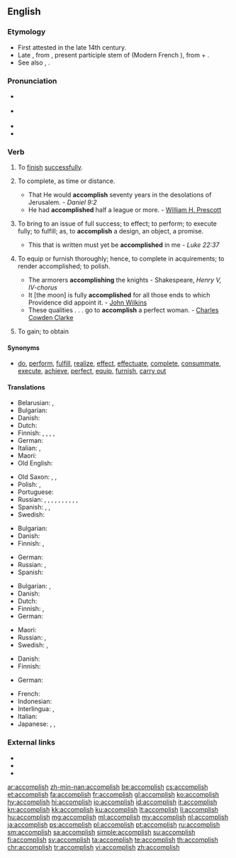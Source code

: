 ==English==
{{Webster 1913}}

===Etymology===
* First attested in the late 14th century.
* Late {{etyl|enm|en}} {{term|acomplissen|lang=ang}}, from {{etyl|fro|en}} {{term||acompliss-}}, present participle stem of {{term|acomplir|lang=fro}} (Modern French {{term|accomplir|lang=fr}}), from {{etyl|la|en}} {{term|ad|lang=la}} + {{term|complere||to fill up, to complete|lang=la}}.
* See also {{term|complete}}, {{term|finish}}.

===Pronunciation===
* {{a|UK}} {{IPA|/əˈkəm.plɪʃ/|lang=en}}
* {{a|US}} {{IPA|/ə.ˈkɒm.plɪʃ/|lang=en}}
* {{audio|En-us-accomplish.ogg|Audio (US)|lang=en}}
* {{hyphenation|a|ccom|plish|lang=en}}

===Verb===
{{en-verb|accomplishes|accomplishing|accomplished}}

# {{context|transitive|lang=en}} To [[finish]] [[successful]]ly.
# {{context|transitive|lang=en}} To complete, as time or distance.
#* That He would '''accomplish''' seventy years in the desolations of Jerusalem. - ''Daniel 9:2''
#* He had '''accomplished''' half a league or more. - [[w:William H. Prescott|William H. Prescott]]
# {{context|transitive|lang=en}} To bring to an issue of full success; to effect; to perform; to execute fully; to fulfill; as, to '''accomplish''' a design, an object, a promise.
#* This that is written must yet be '''accomplished''' in me - ''Luke 22:37''
# {{context|transitive|archaic|lang=en}} To equip or furnish thoroughly; hence, to complete in acquirements; to render accomplished; to polish.
#* The armorers '''accomplishing''' the knights - Shakespeare, ''Henry V, IV-chorus''
#* It [the moon] is fully '''accomplished''' for all those ends to which Providence did appoint it. - [[w:John Wilkins|John Wilkins]]
#* These qualities . . . go to '''accomplish''' a perfect woman. - [[w:Charles Cowden Clarke|Charles Cowden Clarke]]
# {{context|transitive|obsolete|lang=en}} To gain; to obtain
#:{{rfquotek|Shakespeare}}

====Synonyms====
* [[do]], [[perform]], [[fulfill]], [[realize]], [[effect]], [[effectuate]], [[complete]], [[consummate]], [[execute]], [[achieve]], [[perfect]], [[equip]], [[furnish]], [[carry out]]

====Translations====
{{trans-top|to finish successfully}}
* Belarusian: {{t|be|дасяга́ць|impf|sc=Cyrl}}, {{t|be|дасягну́ць|pf|sc=Cyrl}}
* Bulgarian: {{t+|bg|осъществявам}}
* Danish: {{t|da|fuldende}}
* Dutch: {{t+|nl|volbrengen}}
* Finnish: {{t+|fi|suorittaa}}, {{t+|fi|toteuttaa}}, {{t+|fi|saada}} {{t|fi|tehty|alt=tehdyksi}}, {{t+|fi|saattaa}} {{t|fi|päätökseen}}, {{t+|fi|saada}} {{t|fi|aikaan}}
* German: {{t+|de|vollenden}}
* Italian: {{t+|it|compiere}}, {{t+|it|realizzare}}
* Maori: {{t|mi|whakatutuki}}
* Old English: {{t|ang|fremman}}
{{trans-mid}}
* Old Saxon: {{t|osx|fremmian}}, {{t|osx|frummian}}, {{t|osx|gifrummian}}
* Polish: {{t+|pl|dokonywać}}, {{t+|pl|dokonać}}
* Portuguese: {{t|pt|conseguir}} {{qualifier|with verb}}
* Russian: {{t+check|ru|совершать|impf|tr=soveršátʹ}}, {{t+check|ru|совершить|impf|tr=soveršítʹ}}, {{t+check|ru|выполнять|impf|tr=vypolnjátʹ}}, {{t+check|ru|выполнить|pf|tr=výpolnitʹ}}, {{t+check|ru|достигать|impf|tr=dostigátʹ}}, {{t+check|ru|достигнуть|pf|tr=dostígnutʹ}}, {{t+check|ru|достичь|impf|tr=dostíčʹ}}, {{t+check|ru|завершать|impf|tr=zaveršátʹ}}, {{t+check|ru|завершить|tr=zaveršítʹ|pf}}, {{t-check|ru|[[доводить]] [[до]] [[конец|конца]]|impf|tr=dovodítʹ do koncá|sc=Cyrl}} <!-- was "[[доводить]] [[до]] [[конец|конца]]" - assumed sum-of-parts; if an idiom, remove the wikilinks to the individual words. see [[User:Kephir/gadgets/xte#Translation_fixing]] -->, {{t-check|ru|[[довести]] [[до]] [[конец|конца]]|pf|tr=dovestí do koncá|sc=Cyrl}} <!-- was "[[довести]] [[до]] [[конец|конца]]" - assumed sum-of-parts; if an idiom, remove the wikilinks to the individual words. see [[User:Kephir/gadgets/xte#Translation_fixing]] -->
* Spanish: {{t+|es|efectuar}}, {{t+|es|realizar}}, {{t+|es|lograr}}
* Swedish: {{t+|sv|fullborda}}
{{trans-bottom}}

{{trans-top|to complete, as time or distance}}
* Bulgarian: {{t+|bg|завършвам}}
* Danish: {{t|da|fuldende}}
* Finnish: {{t+|fi|suorittaa}}, {{t+|fi|saavuttaa}}
{{trans-mid}}
* German: {{t+|de|vollenden}}
* Russian: {{t+|ru|завершать|impf|tr=zaveršátʹ}}, {{t+|ru|завершить|pf|tr=zaveršítʹ}}
* Spanish: {{t+|es|completar}}
{{trans-bottom}}

{{trans-top|to bring to an issue of full success; to effect; to perform}}
* Bulgarian: {{t+|bg|извършвам}}, {{t+|bg|осъществявам}}
* Danish: {{t|da|fuldende}}
* Dutch: {{t+|nl|volbrengen}}
* Finnish: {{t+|fi|suorittaa}}, {{t+|fi|saavuttaa}}
* German: {{t+|de|vollenden}}
{{trans-mid}}
* Maori: {{t|mi|whakatutuki}}
* Russian: {{t+|ru|осуществлять|impf|tr=osuščestvljátʹ}}, {{t+|ru|осуществить|pf|tr=osuščestvítʹ}}
* Swedish: {{t+|sv|åstadkomma}}, {{t+|sv|uträtta}}
{{trans-bottom}}

{{trans-top|to equip or furnish thoroughly}}
* Danish: {{t|da|fuldende}}
* Finnish: {{t+|fi|varustaa}}
{{trans-mid}}
* German: {{t+|de|vollenden}}
{{trans-bottom}}

{{trans-top|(obsolete) to gain; to obtain}}
{{trans-mid}}
{{trans-bottom}}

{{checktrans-top}}
* French: {{t-check|fr|accomplir}}
* Indonesian: {{t-check|id|selesai|alt=menyelesaikan}} <!-- was "[[selesai|menyelesaikan]]" - assumed inflected form or vocalised spelling; please verify if linking is acceptable. see [[User:Kephir/gadgets/xte#Translation_fixing]] -->
* Interlingua: {{t-check|ia|complir}}, {{t-check|ia|realisar}}
* Italian: {{t-check|it|compire}}
* Japanese: {{t-check|ja|完成|tr=[[かんせい]]させる, kansei-saseru|alt=完成させる|sc=Jpan}} <!-- was "[[完成]]させる" - assumed inflected form or vocalised spelling; please verify if linking is acceptable. see [[User:Kephir/gadgets/xte#Translation_fixing]] -->, {{t-check|ja|成し遂げる|tr=[[なしとげる]], nashitogeru|sc=Jpan}}, {{t-check|ja|完了|tr=[[かんりょう]]させる, kanryō-saseru|alt=完了させる|sc=Jpan}} <!-- was "[[完了]]させる" - assumed inflected form or vocalised spelling; please verify if linking is acceptable. see [[User:Kephir/gadgets/xte#Translation_fixing]] -->
{{trans-bottom}}

===External links===
* {{R:OneLook}}
* {{R:Webster 1913}}
* {{R:Century 1911}}

[[ar:accomplish]]
[[zh-min-nan:accomplish]]
[[be:accomplish]]
[[cs:accomplish]]
[[et:accomplish]]
[[fa:accomplish]]
[[fr:accomplish]]
[[gl:accomplish]]
[[ko:accomplish]]
[[hy:accomplish]]
[[hi:accomplish]]
[[io:accomplish]]
[[id:accomplish]]
[[it:accomplish]]
[[kn:accomplish]]
[[kk:accomplish]]
[[ku:accomplish]]
[[lt:accomplish]]
[[li:accomplish]]
[[hu:accomplish]]
[[mg:accomplish]]
[[ml:accomplish]]
[[my:accomplish]]
[[nl:accomplish]]
[[ja:accomplish]]
[[ps:accomplish]]
[[pl:accomplish]]
[[pt:accomplish]]
[[ru:accomplish]]
[[sm:accomplish]]
[[sa:accomplish]]
[[simple:accomplish]]
[[su:accomplish]]
[[fi:accomplish]]
[[sv:accomplish]]
[[ta:accomplish]]
[[te:accomplish]]
[[th:accomplish]]
[[chr:accomplish]]
[[tr:accomplish]]
[[vi:accomplish]]
[[zh:accomplish]]